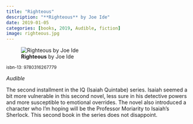 ```yaml
---
title: "Righteous"
description: "**Righteous** by Joe Ide"
date: 2019-01-05
categories: [books, 2019, Audible, fiction]
image: righteous.jpg
---
```

![**Righteous** by Joe Ide](righteous.jpg){fig-align="left"}

<sup>isbn-13: 9780316267779</sup>

*Audible*

The second installment in the IQ (Isaiah Quintabe) series. Isaiah seemed a bit more vulnerable in this second novel, less sure in his detective powers and more susceptible to emotional overrides. The novel also introduced a character who I’m hoping will be the Professor Moriarity to Isaiah’s Sherlock. This second book in the series does not disappoint.
